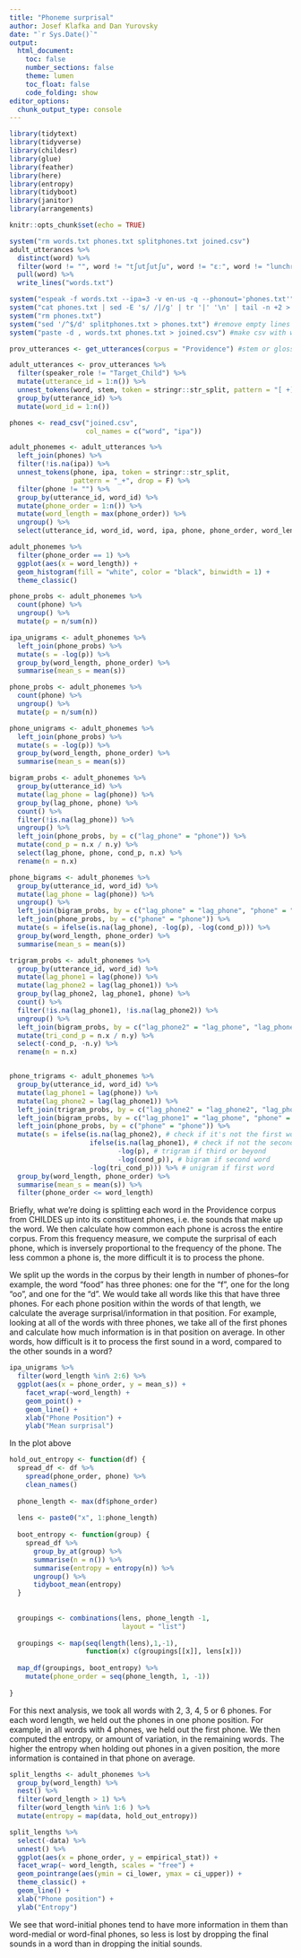 ```yaml
---
title: "Phoneme surprisal"
author: Josef Klafka and Dan Yurovsky 
date: "`r Sys.Date()`"
output: 
  html_document:
    toc: false
    number_sections: false
    theme: lumen
    toc_float: false
    code_folding: show 
editor_options: 
  chunk_output_type: console
---
```



```r
library(tidytext)
library(tidyverse)
library(childesr)
library(glue)
library(feather)
library(here)
library(entropy)
library(tidyboot)
library(janitor)
library(arrangements)

knitr::opts_chunk$set(echo = TRUE)
```

```r
system("rm words.txt phones.txt splitphones.txt joined.csv")
adult_utterances %>%
  distinct(word) %>%
  filter(word != "", word != "tʃutʃutʃu", word != "ɛː", word != "lunchroom", word != "dryad's", word != "vi") %>%
  pull(word) %>%
  write_lines("words.txt")

system("espeak -f words.txt --ipa=3 -v en-us -q --phonout='phones.txt'") #get the ipa of each word
system("cat phones.txt | sed -E 's/ /|/g' | tr '|' '\n' | tail -n +2 > splitphones.txt") #put each ipa word onto its own line in a file called splitphones.txt
system("rm phones.txt")
system("sed '/^$/d' splitphones.txt > phones.txt") #remove empty lines in splitphones
system("paste -d , words.txt phones.txt > joined.csv") #make csv with words and their ipa paired

```

```r
prov_utterances <- get_utterances(corpus = "Providence") #stem or gloss

adult_utterances <- prov_utterances %>%
  filter(speaker_role != "Target_Child") %>% 
  mutate(utterance_id = 1:n()) %>% 
  unnest_tokens(word, stem, token = stringr::str_split, pattern = "[ +]|[_+]+") %>%
  group_by(utterance_id) %>%
  mutate(word_id = 1:n())

phones <- read_csv("joined.csv",
                   col_names = c("word", "ipa"))

adult_phonemes <- adult_utterances %>%
  left_join(phones) %>%
  filter(!is.na(ipa)) %>%
  unnest_tokens(phone, ipa, token = stringr::str_split, 
                pattern = "_+", drop = F) %>%
  filter(phone != "") %>%
  group_by(utterance_id, word_id) %>%
  mutate(phone_order = 1:n()) %>%
  mutate(word_length = max(phone_order)) %>%
  ungroup() %>%
  select(utterance_id, word_id, word, ipa, phone, phone_order, word_length)

adult_phonemes %>%
  filter(phone_order == 1) %>%
  ggplot(aes(x = word_length)) + 
  geom_histogram(fill = "white", color = "black", binwidth = 1) + 
  theme_classic()

phone_probs <- adult_phonemes %>% 
  count(phone) %>%
  ungroup() %>%
  mutate(p = n/sum(n))

ipa_unigrams <- adult_phonemes %>% 
  left_join(phone_probs) %>%
  mutate(s = -log(p)) %>%
  group_by(word_length, phone_order) %>%
  summarise(mean_s = mean(s))
```

```r
phone_probs <- adult_phonemes %>% 
  count(phone) %>%
  ungroup() %>%
  mutate(p = n/sum(n))

phone_unigrams <- adult_phonemes %>% 
  left_join(phone_probs) %>%
  mutate(s = -log(p)) %>%
  group_by(word_length, phone_order) %>%
  summarise(mean_s = mean(s))
```

```r
bigram_probs <- adult_phonemes %>% 
  group_by(utterance_id) %>%
  mutate(lag_phone = lag(phone)) %>%
  group_by(lag_phone, phone) %>%
  count() %>%
  filter(!is.na(lag_phone)) %>%
  ungroup() %>%
  left_join(phone_probs, by = c("lag_phone" = "phone")) %>%
  mutate(cond_p = n.x / n.y) %>%
  select(lag_phone, phone, cond_p, n.x) %>%
  rename(n = n.x)

phone_bigrams <- adult_phonemes %>%
  group_by(utterance_id, word_id) %>%
  mutate(lag_phone = lag(phone)) %>%
  ungroup() %>%
  left_join(bigram_probs, by = c("lag_phone" = "lag_phone", "phone" = "phone")) %>%
  left_join(phone_probs, by = c("phone" = "phone")) %>%
  mutate(s = ifelse(is.na(lag_phone), -log(p), -log(cond_p))) %>%
  group_by(word_length, phone_order) %>%
  summarise(mean_s = mean(s)) 
```

```r
trigram_probs <- adult_phonemes %>%
  group_by(utterance_id, word_id) %>%
  mutate(lag_phone1 = lag(phone)) %>%
  mutate(lag_phone2 = lag(lag_phone1)) %>%
  group_by(lag_phone2, lag_phone1, phone) %>%
  count() %>%
  filter(!is.na(lag_phone1), !is.na(lag_phone2)) %>%
  ungroup() %>%
  left_join(bigram_probs, by = c("lag_phone2" = "lag_phone", "lag_phone1" = "phone")) %>%
  mutate(tri_cond_p = n.x / n.y) %>%
  select(-cond_p, -n.y) %>%
  rename(n = n.x)


phone_trigrams <- adult_phonemes %>%
  group_by(utterance_id, word_id) %>%
  mutate(lag_phone1 = lag(phone)) %>%
  mutate(lag_phone2 = lag(lag_phone1)) %>%
  left_join(trigram_probs, by = c("lag_phone2" = "lag_phone2", "lag_phone1" = "lag_phone1", "phone" = "phone")) %>% 
  left_join(bigram_probs, by = c("lag_phone1" = "lag_phone", "phone" = "phone")) %>% 
  left_join(phone_probs, by = c("phone" = "phone")) %>%
  mutate(s = ifelse(is.na(lag_phone2), # check if it's not the first word
                    ifelse(is.na(lag_phone1), # check if not the second word
                           -log(p), # trigram if third or beyond
                           -log(cond_p)), # bigram if second word
                    -log(tri_cond_p))) %>% # unigram if first word
  group_by(word_length, phone_order) %>%
  summarise(mean_s = mean(s)) %>% 
  filter(phone_order <= word_length)
```


Briefly, what we're doing is splitting each word in the Providence corpus from CHILDES up into its constituent phones, i.e. the sounds that make up the word. We then calculate how common each phone is across the entire corpus. From this frequency measure, we compute the surprisal of each phone, which is inversely proportional to the frequency of the phone. The less common a phone is, the more difficult it is to process the phone. 

We split up the words in the corpus by their length in number of phones--for example, the word "food" has three phones: one for the "f", one for the long "oo", and one for the "d". We would take all words like this that have three phones. For each phone position  within the words of that length, we calculate the average surprisal/information in that position. For example, looking at all of the words with three phones, we take all of the first phones and calculate how much information is in that position on average. In other words, how difficult is it to process the first sound in a word, compared to the other sounds in a word?  

```r
ipa_unigrams %>%
  filter(word_length %in% 2:6) %>%
  ggplot(aes(x = phone_order, y = mean_s)) +
    facet_wrap(~word_length) +
    geom_point() +
    geom_line() +
    xlab("Phone Position") +
    ylab("Mean surprisal")
```

In the plot above

```r
hold_out_entropy <- function(df) {
  spread_df <- df %>%
    spread(phone_order, phone) %>%
    clean_names()
  
  phone_length <- max(df$phone_order)
  
  lens <- paste0("x", 1:phone_length)
  
  boot_entropy <- function(group) {
    spread_df %>%
      group_by_at(group) %>%
      summarise(n = n()) %>%
      summarise(entropy = entropy(n)) %>%
      ungroup() %>%
      tidyboot_mean(entropy)
  }
  
  
  groupings <- combinations(lens, phone_length -1, 
                            layout = "list") 
  
  groupings <- map(seq(length(lens),1,-1),
                   function(x) c(groupings[[x]], lens[x]))
  
  map_df(groupings, boot_entropy) %>%
    mutate(phone_order = seq(phone_length, 1, -1))
  
}
```

For this next analysis, we took all words with 2, 3, 4, 5 or 6 phones. For each word length, we held out the phones in one phone position. For example, in all words with 4 phones, we held out the first phone. We then computed the entropy, or amount of variation, in the remaining words. The higher the entropy when holding out phones in a given position, the more information is contained in that phone on average. 

```r
split_lengths <- adult_phonemes %>%
  group_by(word_length) %>%
  nest() %>%
  filter(word_length > 1) %>%
  filter(word_length %in% 1:6 ) %>%
  mutate(entropy = map(data, hold_out_entropy))

split_lengths %>%
  select(-data) %>%
  unnest() %>%
  ggplot(aes(x = phone_order, y = empirical_stat)) + 
  facet_wrap(~ word_length, scales = "free") +
  geom_pointrange(aes(ymin = ci_lower, ymax = ci_upper)) + 
  theme_classic() + 
  geom_line() + 
  xlab("Phone position") + 
  ylab("Entropy")
```

We see that word-initial phones tend to have more information in them than word-medial or word-final phones, so less is lost by dropping the final sounds in a word than in dropping the initial sounds. 